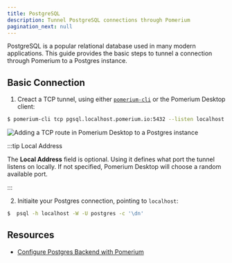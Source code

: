 ```yaml
---
title: PostgreSQL
description: Tunnel PostgreSQL connections through Pomerium
pagination_next: null
---
```



PostgreSQL is a popular relational database used in many modern applications. This guide provides the basic steps to tunnel a connection through Pomerium to a Postgres instance.

## Basic Connection

1. Creact a TCP tunnel, using either [`pomerium-cli`](/docs/deploy/clients/pomerium-cli) or the Pomerium Desktop client:

<Tabs>
<TabItem label="pomerium-cli" value="pomerium-cli">

```bash
$ pomerium-cli tcp pgsql.localhost.pomerium.io:5432 --listen localhost:5432
```

</TabItem>
<TabItem label="Pomerium Desktop" value="pomerium-desktop">

![Adding a TCP route in Pomerium Desktop to a Postgres instance](./img/desktop/pomerium-desktop-postgres.png)

:::tip Local Address

The **Local Address** field is optional. Using it defines what port the tunnel listens on locally. If not specified, Pomerium Desktop will choose a random available port.

:::

</TabItem>
</Tabs>

2. Initiaite your Postgres connection, pointing to `localhost`:

  ```bash
  $  psql -h localhost -W -U postgres -c '\dn'
  ```


## Resources

- [Configure Postgres Backend with Pomerium](/docs/internals/data-storage#postgres)

